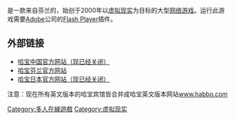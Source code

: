 {{NoteTA
| G1 = Games
}}
{{Infobox website
| name           = Habbo
| logo           = Habbo.gif
| commercial     = 是
| type           = [[社群網路服務|社群網路服務]]
| language       = 多種語言
| registration   = 要註冊
| owner          = [[Sulake|Sulake Corporation]]
| author         = [[Sampo_Karjalainen|Sampo Karjalainen]]<br />Aapo Kyrölä
| current_status = 活躍
| num_users      = 278萬<ref>{{cite web|title=Habbo's registered user count|url=http://www.sulake.com/habbo/|accessdate=8 August 2014|archive-date=2014-07-19|archive-url=https://web.archive.org/web/20140719224200/http://www.sulake.com/habbo/|dead-url=no}}</ref> (來自2012年8月)   
| alexa          = Habbo.com {{Increase}} 28,441 ({{as of|2015|9|5|alt=September 2015}})<ref name="alexa">{{cite web |url= http://www.alexa.com/siteinfo/habbo.com |title= Habbo.com Site Info |publisher= [[Alexa_Internet|Alexa Internet]] |accessdate= August 15, 2015 |archive-date= 2015-05-21 |archive-url= https://web.archive.org/web/20150521135430/http://www.alexa.com/siteinfo/habbo.com |dead-url= no }}</ref><br>{{small|United Kingdom: {{Increase}} 2,860}}<br>{{small|United States: {{Increase}} 25,347}}
}}

{{vgname|哈宝|en=Habbo}}是一款来自芬兰的，始创于2000年以[[虚拟现实|虚拟现实]]为目标的大型[[网络游戏|网络游戏]]。运行此游戏需要[[Adobe|Adobe]]公司的[[Flash_Player|Flash Player]]插件。

==外部链接==
* [http://www.habbo.cn/ 哈宝中国官方网站（现已经关闭）]{{Wayback|url=http://www.habbo.cn/ |date=20160304223041 }}<br />
* [http://www.habbo.nl/ 哈宝芬兰官方网站]{{Wayback|url=http://www.habbo.nl/ |date=20210103193614 }}<br />
* [http://www.habbo.jp/ 哈宝日本官方网站（现已经关闭）]{{Wayback|url=http://www.habbo.jp/ |date=20090303144943 }}<br />
注意：现在所有英文版本的哈宝宾馆皆合并成哈宝英文版本网站[http://www.habbo.com www.habbo.com]{{Wayback|url=http://www.habbo.com/ |date=20110222062158 }}
{{计算机小作品}}

{{DEFAULTSORT:Habbo}}
[[Category:多人在線遊戲|Category:多人在線遊戲]]
[[Category:虚拟现实|Category:虚拟现实]]